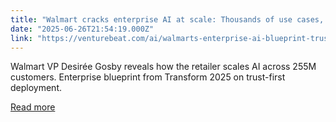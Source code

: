 ```yaml
---
title: "Walmart cracks enterprise AI at scale: Thousands of use cases, one framework"
date: "2025-06-26T21:54:19.000Z"
link: "https://venturebeat.com/ai/walmarts-enterprise-ai-blueprint-trust-engineering-at-scale/"
---
```


Walmart VP Desirée Gosby reveals how the retailer scales AI across 255M customers. Enterprise blueprint from Transform 2025 on trust-first deployment.

[Read more](https://venturebeat.com/ai/walmarts-enterprise-ai-blueprint-trust-engineering-at-scale/)
